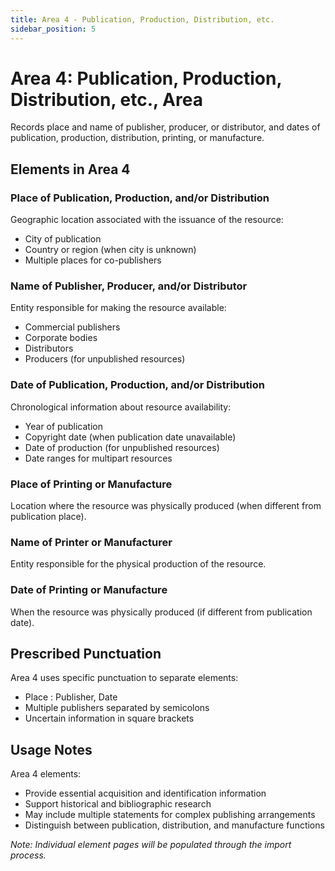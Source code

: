 ```yaml
---
title: Area 4 - Publication, Production, Distribution, etc.
sidebar_position: 5
---
```


# Area 4: Publication, Production, Distribution, etc., Area

Records place and name of publisher, producer, or distributor, and dates of publication, production, distribution, printing, or manufacture.

## Elements in Area 4

### Place of Publication, Production, and/or Distribution
Geographic location associated with the issuance of the resource:
- City of publication
- Country or region (when city is unknown)
- Multiple places for co-publishers

### Name of Publisher, Producer, and/or Distributor
Entity responsible for making the resource available:
- Commercial publishers
- Corporate bodies
- Distributors
- Producers (for unpublished resources)

### Date of Publication, Production, and/or Distribution
Chronological information about resource availability:
- Year of publication
- Copyright date (when publication date unavailable)
- Date of production (for unpublished resources)
- Date ranges for multipart resources

### Place of Printing or Manufacture
Location where the resource was physically produced (when different from publication place).

### Name of Printer or Manufacturer
Entity responsible for the physical production of the resource.

### Date of Printing or Manufacture
When the resource was physically produced (if different from publication date).

## Prescribed Punctuation

Area 4 uses specific punctuation to separate elements:
- Place : Publisher, Date
- Multiple publishers separated by semicolons
- Uncertain information in square brackets

## Usage Notes

Area 4 elements:
- Provide essential acquisition and identification information
- Support historical and bibliographic research
- May include multiple statements for complex publishing arrangements
- Distinguish between publication, distribution, and manufacture functions

*Note: Individual element pages will be populated through the import process.*